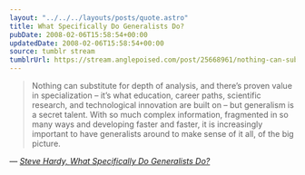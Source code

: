 ```yaml
---
layout: "../../../layouts/posts/quote.astro"
title: What Specifically Do Generalists Do?
pubDate: 2008-02-06T15:58:54+00:00
updatedDate: 2008-02-06T15:58:54+00:00
source: tumblr stream
tumblrUrl: https://stream.anglepoised.com/post/25668961/nothing-can-substitute-for-depth-of-analysis-and
---
```


> Nothing can substitute for depth of analysis, and there&rsquo;s proven value in specialization – it&rsquo;s what education, career paths, scientific research, and technological innovation are built on – but generalism is a secret talent. With so much complex information, fragmented in so many ways and developing faster and faster, it is increasingly important to have generalists around to make sense of it all, of the big picture.

— <cite>[ Steve Hardy, _What Specifically Do Generalists Do?_](http://creativegeneralist.com/2008/02/what-specifically-do-generalists-do/)</cite>
